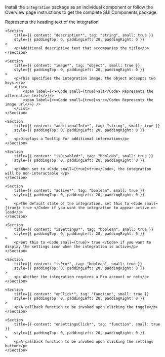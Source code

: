 
<Section
	title="Installation"
	contained={true}
	style={{ paddingTop: 20, paddingBottom: 0 }}
>
	<p>
		Install the <Code small={true}>Integration</Code> package as an individual
		component or follow the Overview page instructions to get the complete SUI
		Components package.
	</p>
</Section>

<Section title="Props" border={true}>
	<Section
		title={{ content: "title*", tag: "string", small: true }}
		style={{ paddingTop: 0, paddingLeft: 20, paddingRight: 0 }}
	>
		<p>Represents the heading text of the integration</p>
	</Section>

    <Section
    	title={{ content: "description*", tag: "string", small: true }}
    	style={{ paddingTop: 0, paddingLeft: 20, paddingRight: 0 }}
    >
    	<p>Additional descriptive text that accompanies the title</p>
    </Section>

    <Section
    	title={{ content: "image*", tag: "object", small: true }}
    	style={{ paddingTop: 0, paddingLeft: 20, paddingRight: 0 }}
    >
    	<p>This specifies the integration image, the object accespts two keys:</p>
    	<List>
    		<span label={<><Code small={true}>alt</Code> Represents the alternative text</>}/>
    		<span label={<><Code small={true}>src</Code> Represents the image url</>} />
    	</List>
    </Section>

    <Section
    	title={{ content: "additionalInfo*", tag: "string", small: true }}
    	style={{ paddingTop: 0, paddingLeft: 20, paddingRight: 0 }}
    >
    	<p>Displays a Tooltip for additional information</p>
    </Section>

    <Section
    	title={{ content: "isDisabled*", tag: "boolean", small: true }}
    	style={{ paddingTop: 0, paddingLeft: 20, paddingRight: 0 }}
    >
    	<p>When set to <Code small={true}>true</Code>, the integration will be non-interactable </p>
    </Section>

    <Section
    	title={{ content: "active*", tag: "boolean", small: true }}
    	style={{ paddingTop: 0, paddingLeft: 20, paddingRight: 0 }}
    >
    	<p>The default state of the integration, set this to <Code small={true}> true </Code> if you want the integration to appear active on load</p>
    </Section>

    <Section
    	title={{ content: "isSettings*", tag: "boolean", small: true }}
    	style={{ paddingTop: 0, paddingLeft: 20, paddingRight: 0 }}
    >
    	<p>Set this to <Code small={true}> true </Code> if you want to display the settings icon when the integration is active</p>
    </Section>

    <Section
    	title={{ content: "isPro*", tag: "boolean", small: true }}
    	style={{ paddingTop: 0, paddingLeft: 20, paddingRight: 0 }}
    >
    	<p> Whether the integration requires a Pro account or not</p>
    </Section>

    <Section
    	title={{ content: "onClick*", tag: "function", small: true }}
    	style={{ paddingTop: 0, paddingLeft: 20, paddingRight: 0 }}
    >
    	<p>A callback function to be invoked upon clicking the toggle</p>
    </Section>

    <Section
    	title={{ content: "onSettingsClick*", tag: "function", small: true }}
    	style={{ paddingTop: 0, paddingLeft: 20, paddingRight: 0 }}
    >
    	<p>A callback function to be invoked upon clicking the settings button</p>
    </Section>

</Section>
